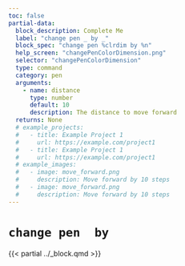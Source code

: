```yaml
---
toc: false
partial-data:
  block_description: Complete Me
  label: "change pen _ by _"
  block_spec: "change pen %clrdim by %n"
  help_screen: "changePenColorDimension.png"
  selector: "changePenColorDimension"
  type: command
  category: pen
  arguments:
    - name: distance
      type: number
      default: 10
      description: The distance to move forward
  returns: None
  # example_projects:
  #   - title: Example Project 1
  #     url: https://example.com/project1
  #   - title: Example Project 1
  #     url: https://example.com/project1
  # example_images:
  #   - image: move_forward.png
  #     description: Move forward by 10 steps
  #   - image: move_forward.png
  #     description: Move forward by 10 steps
---
```


# `change pen  by` { .unnumbered }

{{< partial ../_block.qmd >}}
